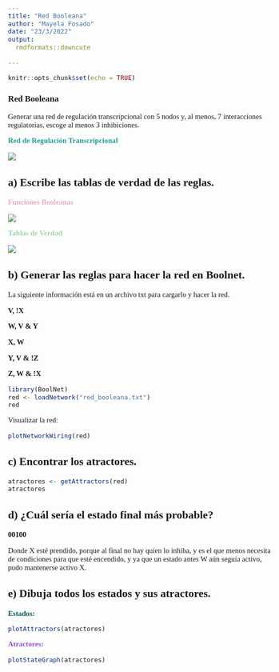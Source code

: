 ---
title: "Red Booleana"
author: "Mayela Fosado"
date: "23/3/2022"
output: 
  rmdformats::downcute
  
---
<style type="text/css">
  body{
    font-family: Century Gothic;
  font-size: 11pt;
  
}
</style>

```{r setup, include=FALSE}
knitr::opts_chunk$set(echo = TRUE)
```

### **Red Booleana**

Generar una red de regulación transcripcional con 5 nodos y, al menos, 7 interacciones regulatorias, escoge al menos 3 inhibiciones.

<p style="color:#219F94">**Red de Regulación Transcripcional**</p>

![ ](https://lh3.googleusercontent.com/pw/AM-JKLV4CkgW6kzB4325e9YDx24uySfz_I60cFtvzT4PLnOaXyNZGprRc7OTUbRJo8-l_RJpwjIggjY9C3p6m3zOx1lE418RyquwgGIxHlqC1wN5-gjIHlRyvUmEPi-oYm_0yWsGvAP4nv12kNGPMaZzdbYS=w683-h455-no?authuser=0)


## a) Escribe las tablas de verdad de las reglas.

<p style="color:#E4AEC5">**Funciones Booleanas**</p>

![ ](https://lh3.googleusercontent.com/pw/AM-JKLVudrPLNfzXtVmg6QwE0gO8TErX2BfBbLharGIjFhUOJSIFiwJP3m-tp_NdKeTHM4WwvLngXKWutck0tCjlLc6_CLa_cPdN5NPcmS5IM-kqiHumg07J8abNpburn1jagVhIjXV3E3GQxKHaTS0LBe3C=w268-h138-no?authuser=0)

<p style="color:#A2D5AB">**Tablas de Verdad**</p>

![ ](https://lh3.googleusercontent.com/pw/AM-JKLV2WHliq06PF30-l2Y9hPFa7A3Pk8ZOGWmoOZ8S4jXi8AhUoFmEWRE5U1p-3sIOH7pDZBWRv06UMIVgRJpy8XCU4l11PryESOZ48QEVX0kuwOZNF0S3bvIYitPFoUCYWnBRH6dDfVvIzdmpMszr79cv=w561-h483-no?authuser=0)


## b) Generar las reglas para hacer la red en Boolnet.

La siguiente información está en un archivo txt para cargarlo y hacer la red.

**V, !X**

**W, V & Y**

**X, W**

**Y, V & !Z**

**Z, W & !X**

```{r}
library(BoolNet)
red <- loadNetwork("red_booleana.txt")
red
```

Visualizar la red:
```{r, echo=FALSE}
plotNetworkWiring(red)
```

## c) Encontrar los atractores.

```{r}
atractores <- getAttractors(red)
atractores
```

## d) ¿Cuál sería el estado final más probable?

**00100**

Donde X esté prendido, porque al final no hay quien lo inhiba, y es el que menos necesita de condiciones para que esté encendido, y ya que un estado antes W aún seguía activo, pudo mantenerse activo X.

## e) Dibuja todos los estados y sus atractores.

<p style="color:#05595B">**Estados:**</p>
```{r, echo=FALSE}
plotAttractors(atractores)

```

<p style="color:#9254C8">**Atractores:**</p>

```{r, echo=FALSE}
plotStateGraph(atractores)

```